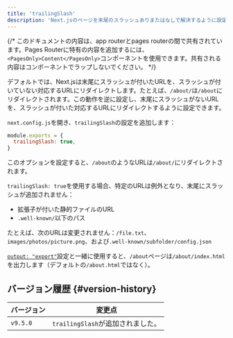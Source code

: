 ```yaml
---
title: 'trailingSlash'
description: 'Next.jsのページを末尾のスラッシュありまたはなしで解決するように設定します。'
---
```


{/* このドキュメントの内容は、app routerとpages routerの間で共有されています。Pages Routerに特有の内容を追加するには、`<PagesOnly>Content</PagesOnly>`コンポーネントを使用できます。共有される内容はコンポーネントでラップしないでください。 */}

デフォルトでは、Next.jsは末尾にスラッシュが付いたURLを、スラッシュが付いていない対応するURLにリダイレクトします。たとえば、`/about/`は`/about`にリダイレクトされます。この動作を逆に設定し、末尾にスラッシュがないURLを、スラッシュが付いた対応するURLにリダイレクトするように設定できます。

`next.config.js`を開き、`trailingSlash`の設定を追加します：

```js title="next.config.js"
module.exports = {
  trailingSlash: true,
}
```

このオプションを設定すると、`/about`のようなURLは`/about/`にリダイレクトされます。

`trailingSlash: true`を使用する場合、特定のURLは例外となり、末尾にスラッシュが追加されません：

- 拡張子が付いた静的ファイルのURL
- `.well-known/`以下のパス

たとえば、次のURLは変更されません：`/file.txt`、`images/photos/picture.png`、および`.well-known/subfolder/config.json`

[`output: "export"`](/docs/app/building-your-application/deploying/static-exports)設定と一緒に使用すると、`/about`ページは`/about/index.html`を出力します（デフォルトの`/about.html`ではなく）。

## バージョン履歴 {#version-history}

| バージョン | 変更点                            |
| ---------- | --------------------------------- |
| `v9.5.0`   | `trailingSlash`が追加されました。 |
